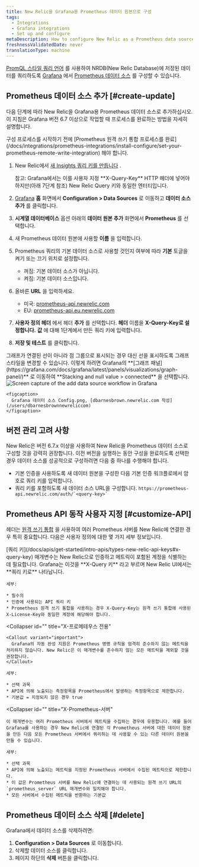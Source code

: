 ```yaml
---
title: New Relic을 Grafana용 Prometheus 데이터 원본으로 구성
tags:
  - Integrations
  - Grafana integrations
  - Set up and configure
metaDescription: How to configure New Relic as a Prometheus data source for Grafana
freshnessValidatedDate: never
translationType: machine
---
```



[PromQL 스타일 쿼리 언어](/docs/integrations/prometheus-integrations/view-query-data/supported-promql-features) 를 사용하여 NRDB(New Relic Database)에 저장된 데이터를 쿼리하도록 [Grafana](https://grafana.com/login) 에서 [Prometheus 데이터 소스](https://grafana.com/docs/grafana/latest/features/datasources/prometheus/) 를 구성할 수 있습니다.

## Prometheus 데이터 소스 추가 [#create-update]

다음 단계에 따라 New Relic을 Grafana용 Prometheus 데이터 소스로 추가하십시오. 이 지침은 Grafana 버전 6.7 이상으로 작업할 때 프로세스를 완료하는 방법을 자세히 설명합니다.

<Callout variant="important">
  구성 프로세스를 시작하기 전에 [Prometheus 원격 쓰기 통합 프로세스를 완료](/docs/integrations/prometheus-integrations/install-configure/set-your-prometheus-remote-write-integration) 해야 합니다.
</Callout>

1. New Relic에서 [새 Insights 쿼리 키를 만듭니다](/docs/apis/intro-apis/new-relic-api-keys/#insights-query-key) .

   <Callout variant="important">
     참고: Grafana에서는 이를 사용자 지정 **X-Query-Key** HTTP 헤더에 넣어야 하지만(아래 7단계 참조) New Relic Query 키와 동일한 엔터티입니다.
   </Callout>

2. [Grafana](https://grafana.com/login) **홈** 화면에서 **Configuration > Data Sources** 로 이동하고 **데이터 소스 추가** 를 클릭합니다.

3. **시계열 데이터베이스** 옵션 아래의 **데이터 원본 추가** 화면에서 **Prometheus** 를 선택합니다.

4. 새 Prometheus 데이터 원본에 사용할 **이름** 을 입력합니다.

5. Prometheus 쿼리의 기본 데이터 소스로 사용할 것인지 여부에 따라 **기본** 토글을 켜기 또는 끄기 위치로 설정합니다.

   * 꺼짐: 기본 데이터 소스가 아닙니다.
   * 켜짐: 기본 데이터 소스입니다.

6. 올바른 **URL** 을 입력하세요.

   * 미국: [prometheus-api.newrelic.com](https://prometheus-api.newrelic.com)
   * EU: [prometheus-api.eu.newrelic.com](https://prometheus-api.eu.newrelic.com)

7. **사용자 정의 헤더** 에서 헤더 **추가** 를 선택합니다. **헤더** 이름을 **X-Query-Key로 설정합니다.** **값** 에 대해 1단계에서 만든 쿼리 키에 입력합니다.

8. **저장 및 테스트** 를 클릭합니다.

<Callout variant="tip">
  그래프가 연결된 선이 아니라 점 그룹으로 표시되는 경우 대신 선을 표시하도록 그래프 스타일을 변경할 수 있습니다. 이렇게 하려면 Grafana의 **[그래프 패널](https://grafana.com/docs/grafana/latest/panels/visualizations/graph-panel/)** 로 이동하여 **Stacking and null value > connected** 을 선택합니다.
</Callout>

<CollapserGroup>
  <Collapser
    id=""
    title="샘플 구성 이미지"
  >
    <img
      title="Configure New Relic as a Prometheus data source for Grafana"
      alt="Screen capture of the add data source workflow in Grafana"
      src={moreintegrationsGrafanaDataSourceConfig}
    />

    <figcaption>
      Grafana 데이터 소스 Config.png, [dbarnesbrown.newrelic.com 작성](/users/dbarnesbrownnewreliccom)
    </figcaption>
  </Collapser>
</CollapserGroup>

<InstallFeedback/>

## 버전 관리 고려 사항

New Relic은 버전 6.7.x 이상을 사용하여 New Relic을 Prometheus 데이터 소스로 구성할 것을 강력히 권장합니다. 이전 버전을 실행하는 동안 구성을 완료하도록 선택한 경우 데이터 소스를 성공적으로 구성하려면 다음 중 하나를 수행해야 합니다.

* 기본 인증을 사용하도록 새 데이터 원본을 구성한 다음 기본 인증 워크플로에서 암호로 쿼리 키를 입력합니다.
* 쿼리 키를 포함하도록 새 데이터 소스 URL을 구성합니다. `` https://prometheus-api.newrelic.com/auth/`<query-key>` ``

## Prometheus API 동작 사용자 지정 [#customize-API]

헤더는 [원격 쓰기 통합](/docs/integrations/prometheus-integrations/install-configure/set-your-prometheus-remote-write-integration) 을 사용하여 여러 Prometheus 서버를 New Relic에 연결한 경우 특히 중요합니다. 다음은 사용자 정의에 대한 몇 가지 세부 정보입니다.

<CollapserGroup>
  <Collapser
    id=""
    title="X-Query-Key(쿼리 키)"
  >
    [쿼리 키](/docs/apis/get-started/intro-apis/types-new-relic-api-keys#x-query-key) 매개변수는 New Relic으로 인증하고 메트릭이 포함된 계정을 식별하는 데 필요합니다. Grafana는 이것을 **X-Query 키** 라고 부르며 New Relic UI에서는 **쿼리 키로** 나타납니다.

    세부:

    * 필수의
    * 인증에 사용되는 API 쿼리 키
    * Prometheus 원격 쓰기 통합을 사용하는 경우 X-Query-Key는 원격 쓰기 통합에 사용된 X-License-Key와 동일한 계정에 해당해야 합니다.
  </Collapser>

  <Collapser
    id=""
    title="X-프로메테우스 전용"
  >
    <Callout variant="important">
      Grafana의 자동 완성 지원은 Prometheus 명명 규칙을 엄격히 준수하지 않는 메트릭을 처리하지 않습니다. New Relic은 이 매개변수를 준수하지 않는 모든 메트릭을 제외할 것을 권장합니다.
    </Callout>

    세부:

    * 선택 과목
    * API에 의해 노출되는 측정항목을 Prometheus에서 발생하는 측정항목으로 제한합니다.
    * 기본값 = 지정되지 않은 경우 true
  </Collapser>

  <Collapser
    id=""
    title="X-Prometheus-서버"
  >
    이 매개변수는 여러 Prometheus 서버에서 메트릭을 수집하는 경우에 유용합니다. 예를 들어 Grafana를 사용하는 경우 New Relic에 연결된 각 Prometheus 서버에 대한 데이터 원본을 만든 다음 모든 Prometheus 서버에서 쿼리하는 데 사용할 수 있는 다른 데이터 원본을 만들 수 있습니다.

    세부:

    * 선택 과목
    * API에 의해 노출되는 메트릭을 지정된 Prometheus 서버에서 수집된 메트릭으로 제한합니다.
    * 이 값은 Prometheus 서버를 New Relic에 연결하는 데 사용되는 원격 쓰기 URL의 `prometheus_server` URL 매개변수와 일치해야 합니다.
    * 모든 서버에서 수집된 메트릭을 반환하는 기본값
  </Collapser>
</CollapserGroup>

## Prometheus 데이터 소스 삭제 [#delete]

Grafana에서 데이터 소스를 삭제하려면:

1. **Configuration > Data Sources** 로 이동합니다.
2. 삭제할 데이터 소스를 클릭합니다.
3. 페이지 하단의 **삭제** 버튼을 클릭합니다.